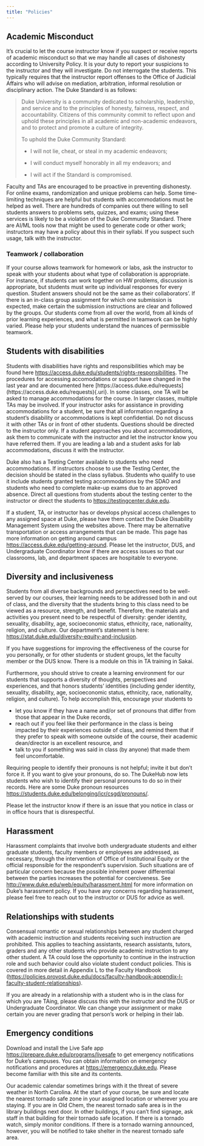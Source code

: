 ```yaml
---
title: "Policies"
---
```


## Academic Misconduct

It's crucial to let the course instructor know if you suspect or receive reports of academic misconduct so that we may handle all cases of dishonesty according to University Policy. It is your duty to report your suspicions to the instructor and they will investigate. Do not interrogate the students. This typically requires that the instructor report offenses to the Office of Judicial Affairs who will advise on mediation, arbitration, informal resolution or disciplinary action. The Duke Standard is as follows:

> Duke University is a community dedicated to scholarship, leadership, and service and to the principles of honesty, fairness, respect, and accountability. Citizens of this community commit to reflect upon and uphold these principles in all academic and non-academic endeavors, and to protect and promote a culture of integrity.
>
> To uphold the Duke Community Standard:
>
> -   I will not lie, cheat, or steal in my academic endeavors;
>
> -   I will conduct myself honorably in all my endeavors; and
>
> -   I will act if the Standard is compromised.

Faculty and TAs are encouraged to be proactive in preventing dishonesty. For online exams, randomization and unique problems can help. Some time-limiting techniques are helpful but students with accommodations must be helped as well. There are hundreds of companies out there willing to sell students answers to problems sets, quizzes, and exams; using these services is likely to be a violation of the Duke Community Standard. There are AI/ML tools now that might be used to generate code or other work; instructors may have a policy about this in their syllabi. If you suspect such usage, talk with the instructor.

### Teamwork / collaboration

If your course allows teamwork for homework or labs, ask the instructor to speak with your students about what type of collaboration is appropriate. For instance, if students can work together on HW problems, discussion is appropriate, but students must write up individual responses for every question. Student answers should not be the same as their collaborators'. If there is an in-class group assignment for which one submission is expected, make certain the submission instructions are clear and followed by the groups. Our students come from all over the world, from all kinds of prior learning experiences, and what is permitted in teamwork can be highly varied. Please help your students understand the nuances of permissible teamwork.

## Students with disabilities

Students with disabilities have rights and responsibilities which may be found here <https://access.duke.edu/students/rights-responsibilities>. The procedures for accessing accomodations or support have changed in the last year and are documented here [https://access.duke.edu/requests](https://access.duke.edu/requests\){.uri}. In some classes, one TA will be asked to manage accommodations for the course. In larger classes, multiple TAs may be involved. If your instructor asks for assistance in providing accommodations for a student, be sure that all information regarding a student's disability or accommodations is kept confidential. Do not discuss it with other TAs or in front of other students. Questions should be directed to the instructor only. If a student approaches you about accommodations, ask them to communicate with the instructor and let the instructor know you have referred them. If you are leading a lab and a student asks for lab accommodations, discuss it with the instructor.

Duke also has a Testing Center available to students who need accommodations. If instructors choose to use the Testing Center, the decision should be stated in the class syllabus. Students who qualify to use it include students granted testing accommodations by the SDAO and students who need to complete make-up exams due to an approved absence. Direct all questions from students about the testing center to the instructor or direct the students to [https://testingcenter.duke.edu](https://testingcenter.duke.edu/).

If a student, TA, or instructor has or develops physical access challenges to any assigned space at Duke, please have them contact the Duke Disability Management System using the websites above. There may be alternative transportation or access arrangements that can be made. This page has more information on getting around campus <https://access.duke.edu/getting-around>. Please let the instructor, DUS, and Undergraduate Coordinator know if there are access issues so that our classrooms, lab, and department spaces are hospitable to everyone.

## Diversity and inclusiveness

Students from all diverse backgrounds and perspectives need to be well-served by our courses, their learning needs to be addressed both in and out of class, and the diversity that the students bring to this class need to be viewed as a resource, strength, and benefit. Therefore, the materials and activities you present need to be respectful of diversity: gender identity, sexuality, disability, age, socioeconomic status, ethnicity, race, nationality, religion, and culture. Our department's statement is here: <https://stat.duke.edu/diversity-equity-and-inclusion>.

If you have suggestions for improving the effectiveness of the course for you personally, or for other students or student groups, let the faculty member or the DUS know. There is a module on this in TA training in Sakai.

Furthermore, you should strive to create a learning environment for our students that supports a diversity of thoughts, perspectives and experiences, and that honors students' identities (including gender identity, sexuality, disability, age, socioeconomic status, ethnicity, race, nationality, religion, and culture). To help accomplish this, encourage your students to

-   let you know if they have a name and/or set of pronouns that differ from those that appear in the Duke records,
-   reach out if you feel like their performance in the class is being impacted by their experiences outside of class, and remind them that if they prefer to speak with someone outside of the course, their academic dean/director is an excellent resource, and
-   talk to you if something was said in class (by anyone) that made them feel uncomfortable.

Requiring people to identify their pronouns is not helpful; invite it but don't force it. If you want to give your pronouns, do so. The DukeHub now lets students who wish to identify their personal pronouns to do so in their records. Here are some Duke pronoun resources <https://students.duke.edu/belonging/icr/csgd/pronouns/>.

Please let the instructor know if there is an issue that you notice in class or in office hours that is disrespectful.

## Harassment

Harassment complaints that involve both undergraduate students and either graduate students, faculty members or employees are addressed, as necessary, through the intervention of Office of Institutional Equity or the official responsible for the respondent's supervision. Such situations are of particular concern because the possible inherent power differential between the parties increases the potential for coerciveness. See <http://www.duke.edu/web/equity/harassment.html> for more information on Duke's harassment policy. If you have any concerns regarding harassment, please feel free to reach out to the instructor or DUS for advice as well.

## Relationships with students

Consensual romantic or sexual relationships between any student charged with academic instruction and students receiving such instruction are prohibited. This applies to teaching assistants, research assistants, tutors, graders and any other students who provide academic instruction to any other student. A TA could lose the opportunity to continue in the instruction role and such behavior could also violate student conduct policies. This is covered in more detail in Appendix L to the Faculty Handbook (<https://policies.provost.duke.edu/docs/faculty-handbook-appendix-l-faculty-student-relationships>).

If you are already in a relationship with a student who is in the class for which you are TAing, please discuss this with the instructor and the DUS or Undergraduate Coordinator. We can change your assignment or make certain you are never grading that person's work or helping in their lab.

## Emergency conditions

Download and install the Live Safe app <https://prepare.duke.edu/programs/livesafe> to get emergency notifications for Duke's campuses. You can obtain information on emergency notifications and procedures at <https://emergency.duke.edu>. Please become familiar with this site and its contents.

Our academic calendar sometimes brings with it the threat of severe weather in North Carolina. At the start of your course, be sure and locate the nearest tornado safe zone in your assigned location or wherever you are staying. If you are in Old Chem, the nearest tornado safe area is in the library buildings next door. In other buildings, if you can't find signage, ask staff in that building for their tornado safe location. If there is a tornado watch, simply monitor conditions. If there is a tornado warning announced, however, you will be notified to take shelter in the nearest tornado safe area.
